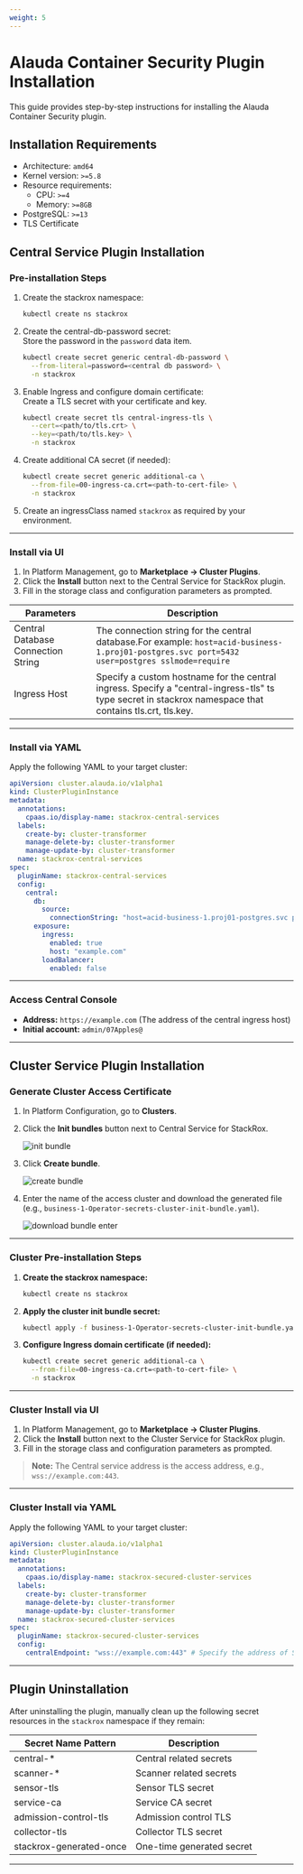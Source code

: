 ```yaml
---
weight: 5
---
```


# Alauda Container Security Plugin Installation

This guide provides step-by-step instructions for installing the Alauda Container Security plugin.

## Installation Requirements

- Architecture: `amd64`
- Kernel version: `>=5.8`
- Resource requirements:
  - CPU: `>=4`
  - Memory: `>=8GB`
- PostgreSQL: `>=13`
- TLS Certificate

## Central Service Plugin Installation

### Pre-installation Steps

1. Create the stackrox namespace:

   ```bash
   kubectl create ns stackrox
   ```

2. Create the central-db-password secret:  
   Store the password in the `password` data item.

   ```bash
   kubectl create secret generic central-db-password \
     --from-literal=password=<central db password> \
     -n stackrox
   ```

3. Enable Ingress and configure domain certificate:  
   Create a TLS secret with your certificate and key.

   ```bash
   kubectl create secret tls central-ingress-tls \
     --cert=<path/to/tls.crt> \
     --key=<path/to/tls.key> \
     -n stackrox
   ```

4. Create additional CA secret (if needed):

   ```bash
   kubectl create secret generic additional-ca \
     --from-file=00-ingress-ca.crt=<path-to-cert-file> \
     -n stackrox
   ```

5. Create an ingressClass named `stackrox` as required by your environment.

---

### Install via UI

1. In Platform Management, go to **Marketplace → Cluster Plugins**.
2. Click the **Install** button next to the Central Service for StackRox plugin.
3. Fill in the storage class and configuration parameters as prompted.  

|Parameters|Description|
|---|---|
|Central Database Connection String|The connection string for the central database.For example: `host=acid-business-1.proj01-postgres.svc port=5432 user=postgres sslmode=require`|
|Ingress Host|Specify a custom hostname for the central ingress. Specify a "central-ingress-tls" ts type secret in stackrox namespace that contains tls.crt, tls.key.|

---

### Install via YAML

Apply the following YAML to your target cluster:

```yaml
apiVersion: cluster.alauda.io/v1alpha1
kind: ClusterPluginInstance
metadata:
  annotations:
    cpaas.io/display-name: stackrox-central-services
  labels:
    create-by: cluster-transformer
    manage-delete-by: cluster-transformer
    manage-update-by: cluster-transformer
  name: stackrox-central-services
spec:
  pluginName: stackrox-central-services
  config:
    central:
      db:
        source:
          connectionString: "host=acid-business-1.proj01-postgres.svc port=5432 user=postgres sslmode=require" # Specify the database connection string
      exposure:
        ingress:
          enabled: true
          host: "example.com"
        loadBalancer:
          enabled: false
```

---

### Access Central Console

- **Address:** `https://example.com` (The address of the central ingress host)
- **Initial account:** `admin/07Apples@`

---

## Cluster Service Plugin Installation

### Generate Cluster Access Certificate

1. In Platform Configuration, go to **Clusters**.

2. Click the **Init bundles** button next to Central Service for StackRox.  
   
   ![init bundle](../assets/init_bundle.png)  

3. Click **Create bundle**.  
   
   ![create bundle](../assets/create_bundle.png)
4. Enter the name of the access cluster and download the generated file (e.g., `business-1-Operator-secrets-cluster-init-bundle.yaml`).  
   
   ![download bundle enter](../assets/create_bundle_enter.png)

---

### Cluster Pre-installation Steps

1. **Create the stackrox namespace:**

   ```bash
   kubectl create ns stackrox
   ```

2. **Apply the cluster init bundle secret:**

   ```bash
   kubectl apply -f business-1-Operator-secrets-cluster-init-bundle.yaml -n stackrox
   ```

3. **Configure Ingress domain certificate (if needed):**

   ```bash
   kubectl create secret generic additional-ca \
     --from-file=00-ingress-ca.crt=<path-to-cert-file> \
     -n stackrox
   ```

---

### Cluster Install via UI

1. In Platform Management, go to **Marketplace → Cluster Plugins**.
2. Click the **Install** button next to the Cluster Service for StackRox plugin.
3. Fill in the storage class and configuration parameters as prompted.  

> **Note:** The Central service address is the access address, e.g., `wss://example.com:443`.

---

### Cluster Install via YAML

Apply the following YAML to your target cluster:

```yaml
apiVersion: cluster.alauda.io/v1alpha1
kind: ClusterPluginInstance
metadata:
  annotations:
    cpaas.io/display-name: stackrox-secured-cluster-services
  labels:
    create-by: cluster-transformer
    manage-delete-by: cluster-transformer
    manage-update-by: cluster-transformer
  name: stackrox-secured-cluster-services
spec:
  pluginName: stackrox-secured-cluster-services
  config:
    centralEndpoint: "wss://example.com:443" # Specify the address of StackRox Central Services
```

---

## Plugin Uninstallation

After uninstalling the plugin, manually clean up the following secret resources in the `stackrox` namespace if they remain:

| Secret Name Pattern         | Description                |
|----------------------------|----------------------------|
| central-*                  | Central related secrets    |
| scanner-*                  | Scanner related secrets    |
| sensor-tls                 | Sensor TLS secret          |
| service-ca                 | Service CA secret          |
| admission-control-tls      | Admission control TLS      |
| collector-tls              | Collector TLS secret       |
| stackrox-generated-once    | One-time generated secret  |

---